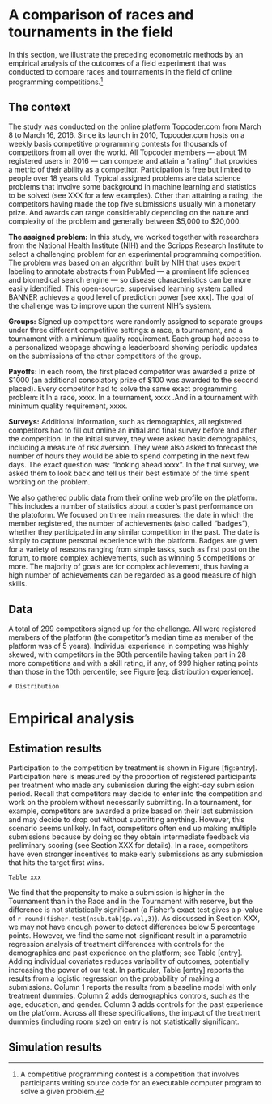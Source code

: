 A comparison of races and tournaments in the field
==================================================

In this section, we illustrate the preceding econometric methods by an
empirical analysis of the outcomes of a field experiment that was
conducted to compare races and tournaments in the field of online
programming competitions.[^1]

The context
-----------

The study was conducted on the online platform Topcoder.com from March 8
to March 16, 2016. Since its launch in 2010, Topcoder.com hosts on a
weekly basis competitive programming contests for thousands of
competitors from all over the world. All Topcoder members — about 1M
registered users in 2016 — can compete and attain a “rating” that
provides a metric of their ability as a competitor. Participation is
free but limited to people over 18 years old. Typical assigned problems
are data science problems that involve some background in machine
learning and statistics to be solved (see XXX for a few examples). Other
than attaining a rating, the competitors having made the top five
submissions usually win a monetary prize. And awards can range
considerably depending on the nature and complexity of the problem and
generally between \$5,000 to \$20,000.

**The assigned problem:** In this study, we worked together with
researchers from the National Health Institute (NIH) and the Scripps
Research Institute to select a challenging problem for an experimental
programming competition. The problem was based on an algorithm built by
NIH that uses expert labeling to annotate abstracts from PubMed — a
prominent life sciences and biomedical search engine — so disease
characteristics can be more easily identified. This open-source,
supervised learning system called BANNER achieves a good level of
prediction power [\[]{}see xxx[\]]{}. The goal of the challenge was to
improve upon the current NIH’s system.

**Groups:** Signed up competitors were randomly assigned to separate
groups under three different competitive settings: a race, a tournament,
and a tournament with a minimum quality requirement. Each group had
access to a personalized webpage showing a leaderboard showing periodic
updates on the submissions of the other competitors of the group.

**Payoffs:** In each room, the first placed competitor was awarded a
prize of \$1000 (an additional consolatory prize of \$100 was awarded to
the second placed). Every competitor had to solve the same exact
programming problem: it In a race, xxxx. In a tournament, xxxx .And in a
tournament with minimum quality requirement, xxxx.

**Surveys:** Additional information, such as demographics, all
registered competitors had to fill out online an initial and final
survey before and after the competition. In the initial survey, they
were asked basic demographics, including a measure of risk aversion.
They were also asked to forecast the number of hours they would be able
to spend competing in the next few days. The exact question was:
“looking ahead xxxx”. In the final survey, we asked them to look back
and tell us their best estimate of the time spent working on the
problem.

We also gathered public data from their online web profile on the
platform. This includes a number of statistics about a coder’s past
performance on the platoform. We focused on three main measures: the
date in which the member registered, the number of achievements (also
called “badges”), whether they participated in any similar competition
in the past. The date is simply to capture personal experience with the
platform. Badges are given for a variety of reasons ranging from simple
tasks, such as first post on the forum, to more complex achievements,
such as winning 5 competitions or more. The majority of goals are for
complex achievement, thus having a high number of achievements can be
regarded as a good measure of high skills.

Data
----

A total of 299 competitors signed up for the challenge. All were
registered members of the platform (the competitor’s median time as
member of the platform was of 5 years). Individual experience in
competing was highly skewed, with competitors in the 90th percentile
having taken part in 28 more competitions and with a skill rating, if
any, of 999 higher rating points than those in the 10th percentile; see
Figure \[eq: distribution experience\].

```
# Distribution
```

Empirical analysis
==================

Estimation results
------------------

Participation to the competition by treatment is shown in Figure
\[fig:entry\]. Participation here is measured by the proportion of
registered participants per treatment who made any submission during the
eight-day submission period. Recall that competitors may decide to enter
into the competition and work on the problem without necessarily
submitting. In a tournament, for example, competitors are awarded a
prize based on their last submission and may decide to drop out without
submitting anything. However, this scenario seems unlikely. In fact,
competitors often end up making multiple submissions because by doing so
they obtain intermediate feedback via preliminary scoring (see Section
XXX for details). In a race, competitors have even stronger incentives
to make early submissions as any submission that hits the target first
wins.

    Table xxx

We find that the propensity to make a submission is higher in the
Tournament than in the Race and in the Tournament with reserve, but the
difference is not statistically significant (a Fisher’s exact test gives
a p-value of `r round(fisher.test(nsub.tab)$p.val,3)`). As discussed in
Section XXX, we may not have enough power to detect differences below 5
percentage points. However, we find the same not-significant result in a
parametric regression analysis of treatment differences with controls
for the demographics and past experience on the platform; see Table
\[entry\]. Adding individual covariates reduces variability of outcomes,
potentially increasing the power of our test. In particular, Table
\[entry\] reports the results from a logistic regression on the
probability of making a submissions. Column 1 reports the results from a
baseline model with only treatment dummies. Column 2 adds demographics
controls, such as the age, education, and gender. Column 3 adds controls
for the past experience on the platform. Across all these
specifications, the impact of the treatment dummies (including room
size) on entry is not statistically significant.

Simulation results
------------------

[^1]: A competitive programming contest is a competition that involves
    participants writing source code for an executable computer program
    to solve a given problem.
